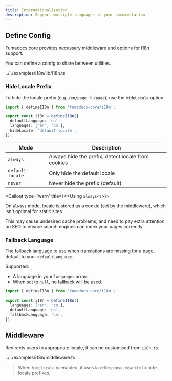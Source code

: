 ```yaml
---
title: Internationalization
description: Support multiple languages in your documentation
---
```


## Define Config

Fumadocs core provides necessary middleware and options for i18n support.

You can define a config to share between utilities.

<include cwd meta='title="lib/i18n.ts"'>
  ../../examples/i18n/lib/i18n.ts
</include>

### Hide Locale Prefix

To hide the locale prefix (e.g. `/en/page` -> `/page`), use the `hideLocale` option.

```ts
import { defineI18n } from 'fumadocs-core/i18n';

export const i18n = defineI18n({
  defaultLanguage: 'en',
  languages: ['en', 'cn'],
  hideLocale: 'default-locale',
});
```

| Mode             | Description                                        |
| ---------------- | -------------------------------------------------- |
| `always`         | Always hide the prefix, detect locale from cookies |
| `default-locale` | Only hide the default locale                       |
| `never`          | Never hide the prefix (default)                    |

<Callout type='warn' title={<>Using <code>always</code></>}>

On `always` mode, locale is stored as a cookie (set by the middleware), which isn't optimal for static sites.

This may cause undesired cache problems, and need to pay extra attention on SEO to ensure search engines can index your pages correctly.

</Callout>

### Fallback Language

The fallback language to use when translations are missing for a page, default to your `defaultLanguage`.

Supported:

- A language in your `languages` array.
- When set to `null`, no fallback will be used.

```ts
import { defineI18n } from 'fumadocs-core/i18n';

export const i18n = defineI18n({
  languages: ['en', 'cn'],
  defaultLanguage: 'en',
  fallbackLanguage: 'cn',
});
```

## Middleware

Redirects users to appropriate locale, it can be customised from `i18n.ts`.

<include cwd meta='title="middleware.ts"'>
  ../../examples/i18n/middleware.ts
</include>

> When `hideLocale` is enabled, it uses `NextResponse.rewrite` to hide locale prefixes.
